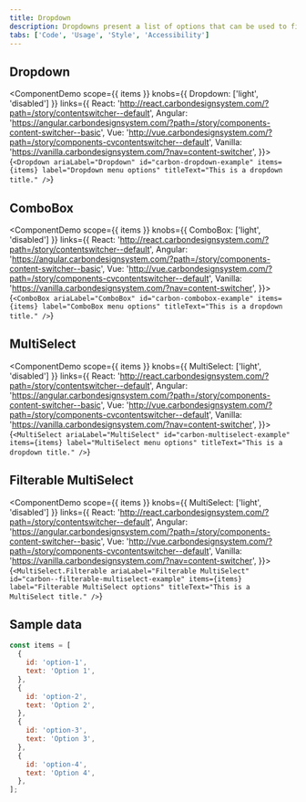 ```yaml
---
title: Dropdown
description: Dropdowns present a list of options that can be used to filter or sort existing content. They can also be used as menus.
tabs: ['Code', 'Usage', 'Style', 'Accessibility']
---
```



## Dropdown

<ComponentDemo
  scope={{ items }}
  knobs={{ Dropdown: ['light', 'disabled'] }}
  links={{
    React:
      'http://react.carbondesignsystem.com/?path=/story/contentswitcher--default',
    Angular:
      'https://angular.carbondesignsystem.com/?path=/story/components-content-switcher--basic',
    Vue:
      'http://vue.carbondesignsystem.com/?path=/story/components-cvcontentswitcher--default',
    Vanilla: 'https://vanilla.carbondesignsystem.com/?nav=content-switcher',
  }}>{`
<Dropdown
  ariaLabel="Dropdown"
  id="carbon-dropdown-example"
  items={items}
  label="Dropdown menu options"
  titleText="This is a dropdown title."
/>
`}</ComponentDemo>

## ComboBox

<ComponentDemo
  scope={{ items }}
  knobs={{ ComboBox: ['light', 'disabled'] }}
  links={{
    React:
      'http://react.carbondesignsystem.com/?path=/story/contentswitcher--default',
    Angular:
      'https://angular.carbondesignsystem.com/?path=/story/components-content-switcher--basic',
    Vue:
      'http://vue.carbondesignsystem.com/?path=/story/components-cvcontentswitcher--default',
    Vanilla: 'https://vanilla.carbondesignsystem.com/?nav=content-switcher',
  }}>{`
<ComboBox
  ariaLabel="ComboBox"
  id="carbon-combobox-example"
  items={items}
  label="ComboBox menu options"
  titleText="This is a dropdown title."
/>
`}</ComponentDemo>

## MultiSelect

<ComponentDemo
  scope={{ items }}
  knobs={{ MultiSelect: ['light', 'disabled'] }}
  links={{
    React:
      'http://react.carbondesignsystem.com/?path=/story/contentswitcher--default',
    Angular:
      'https://angular.carbondesignsystem.com/?path=/story/components-content-switcher--basic',
    Vue:
      'http://vue.carbondesignsystem.com/?path=/story/components-cvcontentswitcher--default',
    Vanilla: 'https://vanilla.carbondesignsystem.com/?nav=content-switcher',
  }}>{`
<MultiSelect
  ariaLabel="MultiSelect"
  id="carbon-multiselect-example"
  items={items}
  label="MultiSelect menu options"
  titleText="This is a dropdown title."
/>
`}</ComponentDemo>

## Filterable MultiSelect

<ComponentDemo
  scope={{ items }}
  knobs={{ MultiSelect: ['light', 'disabled'] }}
  links={{
    React:
      'http://react.carbondesignsystem.com/?path=/story/contentswitcher--default',
    Angular:
      'https://angular.carbondesignsystem.com/?path=/story/components-content-switcher--basic',
    Vue:
      'http://vue.carbondesignsystem.com/?path=/story/components-cvcontentswitcher--default',
    Vanilla: 'https://vanilla.carbondesignsystem.com/?nav=content-switcher',
  }}>{`
<MultiSelect.Filterable
  ariaLabel="Filterable MultiSelect"
  id="carbon--filterable-multiselect-example"
  items={items}
  label="Filterable MultiSelect options"
  titleText="This is a MultiSelect title."
/>
`}</ComponentDemo>

## Sample data

```javascript
const items = [
  {
    id: 'option-1',
    text: 'Option 1',
  },
  {
    id: 'option-2',
    text: 'Option 2',
  },
  {
    id: 'option-3',
    text: 'Option 3',
  },
  {
    id: 'option-4',
    text: 'Option 4',
  },
];
```

